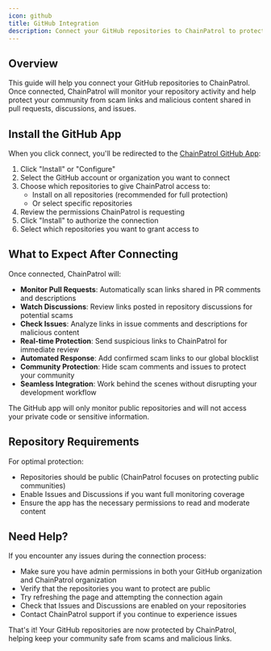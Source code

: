 ```yaml
---
icon: github
title: GitHub Integration
description: Connect your GitHub repositories to ChainPatrol to protect your community from scam links and malicious content
---
```


## Overview

This guide will help you connect your GitHub repositories to ChainPatrol. Once connected, ChainPatrol will monitor your repository activity and help protect your community from scam links and malicious content shared in pull requests, discussions, and issues.

## Install the GitHub App

When you click connect, you'll be redirected to the [ChainPatrol GitHub App](https://github.com/apps/chainpatrol):

1. Click "Install" or "Configure"
2. Select the GitHub account or organization you want to connect
3. Choose which repositories to give ChainPatrol access to:
   - Install on all repositories (recommended for full protection)
   - Or select specific repositories
4. Review the permissions ChainPatrol is requesting
5. Click "Install" to authorize the connection
6. Select which repositories you want to grant access to

## What to Expect After Connecting

Once connected, ChainPatrol will:

- **Monitor Pull Requests**: Automatically scan links shared in PR comments and descriptions
- **Watch Discussions**: Review links posted in repository discussions for potential scams
- **Check Issues**: Analyze links in issue comments and descriptions for malicious content
- **Real-time Protection**: Send suspicious links to ChainPatrol for immediate review
- **Automated Response**: Add confirmed scam links to our global blocklist
- **Community Protection**: Hide scam comments and issues to protect your community
- **Seamless Integration**: Work behind the scenes without disrupting your development workflow

The GitHub app will only monitor public repositories and will not access your private code or sensitive information.

## Repository Requirements

For optimal protection:

- Repositories should be public (ChainPatrol focuses on protecting public communities)
- Enable Issues and Discussions if you want full monitoring coverage
- Ensure the app has the necessary permissions to read and moderate content

## Need Help?

If you encounter any issues during the connection process:

- Make sure you have admin permissions in both your GitHub organization and ChainPatrol organization
- Verify that the repositories you want to protect are public
- Try refreshing the page and attempting the connection again
- Check that Issues and Discussions are enabled on your repositories
- Contact ChainPatrol support if you continue to experience issues

That's it! Your GitHub repositories are now protected by ChainPatrol, helping keep your community safe from scams and malicious links.
